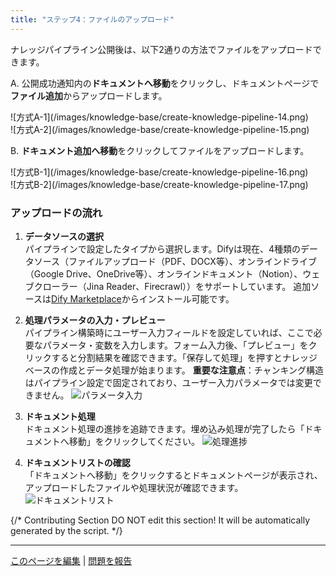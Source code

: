 ```yaml
---
title: "ステップ4：ファイルのアップロード"
---
```


ナレッジパイプライン公開後は、以下2通りの方法でファイルをアップロードできます。

A. 公開成功通知内の**ドキュメントへ移動**をクリックし、ドキュメントページで**ファイル追加**からアップロードします。
   <div style={{display: 'flex', flexWrap: 'wrap', gap: '30px'}}>
      <div style={{flex: 1, minWidth: '200px'}}>
         ![方式A-1](/images/knowledge-base/create-knowledge-pipeline-14.png)
      </div>
      <div style={{flex: 2, minWidth: '300px'}}>
         ![方式A-2](/images/knowledge-base/create-knowledge-pipeline-15.png)
      </div>
   </div>

B. **ドキュメント追加へ移動**をクリックしてファイルをアップロードします。
   <div style={{display: 'flex', flexWrap: 'wrap', gap: '30px'}}>
      <div style={{flex: 1, minWidth: '200px'}}>
         ![方式B-1](/images/knowledge-base/create-knowledge-pipeline-16.png)
      </div>
      <div style={{flex: 2, minWidth: '300px'}}>
         ![方式B-2](/images/knowledge-base/create-knowledge-pipeline-17.png)
      </div>
   </div>

### アップロードの流れ

1. **データソースの選択**  
   パイプラインで設定したタイプから選択します。Difyは現在、4種類のデータソース（ファイルアップロード（PDF、DOCX等）、オンラインドライブ（Google Drive、OneDrive等）、オンラインドキュメント（Notion）、ウェブクローラー（Jina Reader、Firecrawl））をサポートしています。
   追加ソースは[Dify Marketplace](https://marketplace.dify.ai/)からインストール可能です。

2. **処理パラメータの入力・プレビュー**  
   パイプライン構築時にユーザー入力フィールドを設定していれば、ここで必要なパラメータ・変数を入力します。フォーム入力後、「プレビュー」をクリックすると分割結果を確認できます。「保存して処理」を押すとナレッジベースの作成とデータ処理が始まります。
   <Warning>
   **重要な注意点**：チャンキング構造はパイプライン設定で固定されており、ユーザー入力パラメータでは変更できません。
   </Warning>
   ![パラメータ入力](/images/knowledge-base/create-knowledge-pipeline-18.png)

3. **ドキュメント処理**  
   ドキュメント処理の進捗を追跡できます。埋め込み処理が完了したら「ドキュメントへ移動」をクリックしてください。
   ![処理進捗](/images/knowledge-base/create-knowledge-pipeline-19.png)

4. **ドキュメントリストの確認**  
   「ドキュメントへ移動」をクリックするとドキュメントページが表示され、アップロードしたファイルや処理状況が確認できます。
   ![ドキュメントリスト](/images/knowledge-base/create-knowledge-pipeline-20.png)

{/*
Contributing Section
DO NOT edit this section!
It will be automatically generated by the script.
*/}

---

[このページを編集](https://github.com/langgenius/dify-docs/edit/main/ja-jp/guides/knowledge-base/knowledge-pipeline/upload-files.mdx) | [問題を報告](https://github.com/langgenius/dify-docs/issues/new?template=docs.yml)